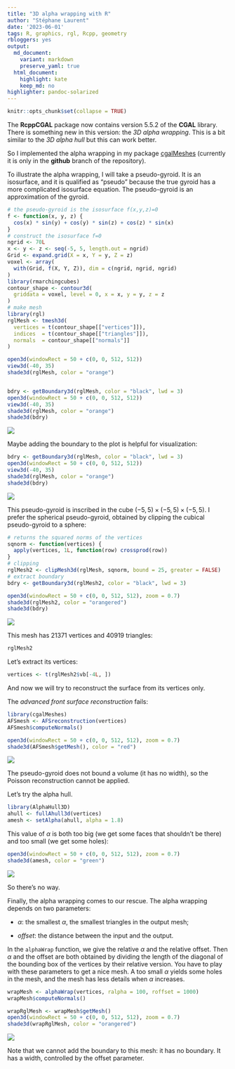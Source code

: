```yaml
---
title: "3D alpha wrapping with R"
author: "Stéphane Laurent"
date: '2023-06-01'
tags: R, graphics, rgl, Rcpp, geometry
rbloggers: yes
output:
  md_document:
    variant: markdown
    preserve_yaml: true
  html_document:
    highlight: kate
    keep_md: no
highlighter: pandoc-solarized
---
```


```r
knitr::opts_chunk$set(collapse = TRUE)
```

The **RcppCGAL** package now contains version 5.5.2 of the **CGAL** library. 
There is something new in this version: the *3D alpha wrapping*. This is a 
bit similar to the *3D alpha hull* but this can work better.

So I implemented the alpha wrapping in my package 
[cgalMeshes](https://github.com/stla/cgalMeshes) (currently it is only in the 
**github** branch of the repository).

To illustrate the alpha wrapping, I will take a pseudo-gyroid. It is an 
isosurface, and it is qualified as "pseudo" because the true gyroid has a 
more complicated isosurface equation. The pseudo-gyroid is an approximation 
of the gyroid.

```r
# the pseudo-gyroid is the isosurface f(x,y,z)=0
f <- function(x, y, z) {
  cos(x) * sin(y) + cos(y) * sin(z) + cos(z) * sin(x)
}
# construct the isosurface f=0
ngrid <- 70L
x <- y <- z <- seq(-5, 5, length.out = ngrid)
Grid <- expand.grid(X = x, Y = y, Z = z)
voxel <- array(
  with(Grid, f(X, Y, Z)), dim = c(ngrid, ngrid, ngrid)
)
library(rmarchingcubes)
contour_shape <- contour3d(
  griddata = voxel, level = 0, x = x, y = y, z = z
)
# make mesh
library(rgl)
rglMesh <- tmesh3d(
  vertices = t(contour_shape[["vertices"]]),
  indices  = t(contour_shape[["triangles"]]),
  normals  = contour_shape[["normals"]]
)
```

```r
open3d(windowRect = 50 + c(0, 0, 512, 512))
view3d(-40, 35)
shade3d(rglMesh, color = "orange")


bdry <- getBoundary3d(rglMesh, color = "black", lwd = 3)
open3d(windowRect = 50 + c(0, 0, 512, 512))
view3d(-40, 35)
shade3d(rglMesh, color = "orange")
shade3d(bdry)
```

![](./figures/pseudogyroid_cube.png)

Maybe adding the boundary to the plot is helpful for visualization:

```r
bdry <- getBoundary3d(rglMesh, color = "black", lwd = 3)
open3d(windowRect = 50 + c(0, 0, 512, 512))
view3d(-40, 35)
shade3d(rglMesh, color = "orange")
shade3d(bdry)
```

![](./figures/pseudogyroid_cube_boundary.png)

This pseudo-gyroid is inscribed in the cube $(-5,5)\times(-5,5)\times(-5,5)$. 
I prefer the spherical pseudo-gyroid, obtained by clipping the cubical 
pseudo-gyroid to a sphere:

```r
# returns the squared norms of the vertices
sqnorm <- function(vertices) { 
  apply(vertices, 1L, function(row) crossprod(row))
}
# clipping
rglMesh2 <- clipMesh3d(rglMesh, sqnorm, bound = 25, greater = FALSE)
# extract boundary
bdry <- getBoundary3d(rglMesh2, color = "black", lwd = 3)
```

```r
open3d(windowRect = 50 + c(0, 0, 512, 512), zoom = 0.7)
shade3d(rglMesh2, color = "orangered")
shade3d(bdry)
```

![](./figures/pseudogyroid_sphere.png)

This mesh has $21371$ vertices and $40919$ triangles:

```r
rglMesh2
```

Let's extract its vertices:

```r
vertices <- t(rglMesh2$vb[-4L, ])
```

And now we will try to reconstruct the surface from its vertices only. 

The *advanced front surface reconstruction* fails:

```r
library(cgalMeshes)
AFSmesh <- AFSreconstruction(vertices)
AFSmesh$computeNormals()
```

```r
open3d(windowRect = 50 + c(0, 0, 512, 512), zoom = 0.7)
shade3d(AFSmesh$getMesh(), color = "red")
```

![](./figures/pseudogyroid_AFS.png)

The pseudo-gyroid does not bound a volume (it has no width), so the Poisson 
reconstruction cannot be applied.

Let's try the alpha hull.

```r
library(AlphaHull3D)
ahull <- fullAhull3d(vertices)
amesh <- setAlpha(ahull, alpha = 1.8)
```

This value of $\alpha$ is both too big (we get some faces that shouldn't be 
there) and too small (we get some holes):

```r
open3d(windowRect = 50 + c(0, 0, 512, 512), zoom = 0.7)
shade3d(amesh, color = "green")
```

![](./figures/pseudogyroid_alphaHull.png)

So there's no way.

Finally, the alpha wrapping comes to our rescue. The alpha wrapping depends 
on two parameters: 

- $\alpha$: the smallest $\alpha$, the smallest triangles in the output mesh;

- *offset*: the distance between the input and the output.

In the `alphaWrap` function, we give the relative $\alpha$ and the relative 
offset. Then $\alpha$ and the offset are both obtained by dividing the length 
of the diagonal of the bounding box of the vertices by their relative version.
You have to play with these parameters to get a nice mesh. A too small $\alpha$ 
yields some holes in the mesh, and the mesh has less details when $\alpha$ 
increases.

```r
wrapMesh <- alphaWrap(vertices, ralpha = 100, roffset = 1000) 
wrapMesh$computeNormals()
```

```r
wrapRglMesh <- wrapMesh$getMesh()
open3d(windowRect = 50 + c(0, 0, 512, 512), zoom = 0.7)
shade3d(wrapRglMesh, color = "orangered")
```

![](./figures/pseudogyroid_wrapped.png)

Note that we cannot add the boundary to this mesh: it has no boundary. It has 
a width, controlled by the offset parameter.